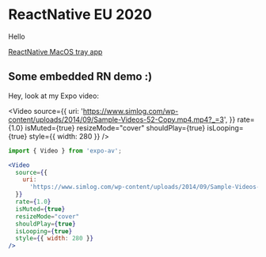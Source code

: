 # ReactNative EU 2020

Hello

[ReactNative MacOS tray app](https://ospfranco.github.io/post/2020/05/23/how-to-make-a-react-native-menu-bar-app-for-mac-os/)

## Some embedded RN demo :)

Hey, look at my Expo video:


<Video
  source={{
    uri:
      'https://www.simlog.com/wp-content/uploads/2014/09/Sample-Videos-52-Copy.mp4.mp4?_=3',
  }}
  rate={1.0}
  isMuted={true}
  resizeMode="cover"
  shouldPlay={true}
  isLooping={true}
  style={{ width: 280 }}
/>

```jsx
import { Video } from 'expo-av';

<Video
  source={{
    uri:
      'https://www.simlog.com/wp-content/uploads/2014/09/Sample-Videos-52-Copy.mp4.mp4?_=3',
  }}
  rate={1.0}
  isMuted={true}
  resizeMode="cover"
  shouldPlay={true}
  isLooping={true}
  style={{ width: 280 }}
/>
```
